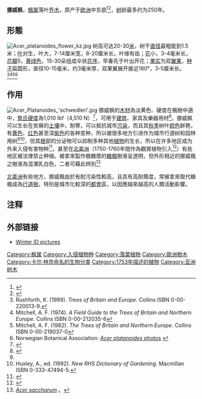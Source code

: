 {{Overlinked|time=2022-04-01T16:54:00+00:00}}
{{Speciesbox
| image = Spitz-Ahorn(mbo).jpg
| image_caption = 挪威枫叶
| genus = Acer 
| species = platanoides
| status = LC
| status_system = IUCN3.1
| status_ref = <ref name=IUCN>{{Cite iucn | author = Crowley, D. & Barstow, M | title = ''Dipteronia dyeriana'' | volume = 2017 | page = e.T193853A2286184 | date = 2017 | doi = 10.2305/IUCN.UK.2017-3.RLTS.T193853A2286184.en }}</ref>
| authority = [[L.|L.]]
| range_map          = Acer platanoides range.svg
| range_map_caption  = 分佈圖
| synonyms_ref       =
| synonyms           =
{{collapsible list|bullets = true
|''Acer cappadocicum'' subsp. ''turkestanicum'' <small>(Pax) A.E.Murray</small>
|''Acer dieckii'' <small>(Pax) Pax</small>
|''Acer dieckii'' f. ''integrilobum'' <small>Schwer.</small>
|''Acer dieckii'' f. ''monstrosum'' <small>Schwer.</small>
|''Acer fallax'' <small>Pax</small>
|''Acer laciniatum'' <small>Borkh. ex Tratt.</small>
|''Acer lactescens'' <small>Pers.</small>
|''Acer laetum'' var. ''cordifolium'' <small>R.Uechtr. & Sint.</small>
|''Acer lobelii'' var. ''dieckii'' <small>Pax</small>
|''Acer lobergii'' <small>Dippel</small>
|''Acer palmatifidum'' <small>Tausch ex Steud.</small>
|''Acer platanifolium'' <small>Stokes</small>
|''Acer reitenbachii'' <small>Dippel</small>
|''Acer rotundum'' <small>Dulac</small>
|''Acer schwedleri'' <small>K.Koch</small>
|''Acer vitifolium'' <small>Opiz ex Tausch.</small>
|''Euacer acutifolium'' <small>Opiz</small>
|''Euacer platanoides'' <small>(L.) Opiz</small>
|''Acer lipskyi'' <small>Rehder ex Lipsky</small>
|''Acer pseudolaetum'' <small>Radde-Fom.</small>
|''Acer turkestanicum'' <small>Pax</small>
}}
}}
'''挪威枫'''，[[楓属|楓属]]落叶[[乔木|乔木]]，原产于[[欧洲|欧洲]]中东部<ref>{{Cite web |url=http://rbg-web2.rbge.org.uk/cgi-bin/nph-readbtree.pl/feout?FAMILY_XREF=&GENUS_XREF=Acer&SPECIES_XREF=platanoides&TAXON_NAME_XREF=&RANK= |title=Flora Europaea: ''Acer platanoides'' distribution  |access-date=2010-11-25 |archive-date=2019-10-02 |archive-url=https://web.archive.org/web/20191002070230/https://rbg-web2.rbge.org.uk/cgi-bin/nph-readbtree.pl/feout?FAMILY_XREF=&GENUS_XREF=Acer&SPECIES_XREF=platanoides&TAXON_NAME_XREF=&RANK= |dead-url=no }}</ref><ref>{{Cite web |url=http://linnaeus.nrm.se/flora/di/acera/acer/acerplav.jpg |title=Den virtuella floran: ''Acer platanoides'' distribution |access-date=2010-11-25 |archive-date=2016-03-03 |archive-url=https://web.archive.org/web/20160303191556/http://linnaeus.nrm.se/flora/di/acera/acer/acerplav.jpg |dead-url=no }}</ref>，[[树|树]]龄最多约为250年。

==形態==
[[File:Acer_platanoides_flower_kz.jpg|thumb]]
树高可达20-30[[米_(單位)|米]]，树干[[直径|直径]]最粗能到1.5米；[[叶|叶]]对生，叶大，7-14厘米宽，8-20厘米长，叶缘有齿；[[花|花]]小，3-4毫米长，[[花瓣|花瓣]]5，[[黄色|黄]][[绿色|绿色]]，15-30朵组成伞状[[花序|花序]]，早春先于叶出开花；[[果实|果实]]为双[[翼果|翼果]]，[[种子|种子]]扁圆形，直径10-15毫米，约3毫米厚，双果翼展开接近180°，3-5厘米长。
<ref name=rushforth>Rushforth, K. (1999). ''Trees of Britain and Europe''. Collins ISBN 0-00-220013-9.</ref><ref name=afm>Mitchell, A. F. (1974). ''A Field Guide to the Trees of Britain and Northern Europe''. Collins ISBN 0-00-212035-6</ref><ref name=afm2>Mitchell, A. F. (1982). ''The Trees of Britain and Northern Europe''. Collins ISBN 0-00-219037-0</ref><ref name=nba>Norwegian Botanical Association: [http://www.toyen.uio.no/botanisk/nbf/plantefoto/Acer_platanoides.htm ''Acer platanoides'' photos] {{webarchive|url=https://web.archive.org/web/20090402022346/http://www.toyen.uio.no/botanisk/nbf/plantefoto/Acer_platanoides.htm |date=2009-04-02 }}</ref>

==作用==
[[File:Acer_Platanoides_'schwedleri'.jpg|thumb]]
挪威枫的[[木材|木材]]為淡黄色、硬度在楓樹中適中，[[詹氏硬度|詹氏硬度]]為1,010 lbf（4,510 N）<ref>{{cite web|url=http://www.wood-database.com/wood-articles/differences-between-hard-maple-and-soft-maple/|title=Differences Between Hard Maple and Soft Maple, The Wood Database|access-date=2018-03-13|archive-date=2021-01-02|archive-url=https://web.archive.org/web/20210102025547/https://www.wood-database.com/wood-articles/differences-between-hard-maple-and-soft-maple/|dead-url=no}}</ref>，可用于[[建筑|建筑]]、家具及樂器用材<ref>{{cite web|url=http://nfs.unl.edu/CommunityForestry/Trees/NorwayMaple.pdf|title=Norway maple (Acer platanoides) Nebraska Forest Service|access-date=2018-03-13|archive-date=2019-12-01|archive-url=https://web.archive.org/web/20191201163451/https://nfs.unl.edu/CommunityForestry/Trees/NorwayMaple.pdf|dead-url=no}}</ref>。挪威枫可以生长在贫瘠的[[土壤|土壤]]中，耐寒，可以抵抗城市[[污染|污染]]，而且其[[秋季|秋季]]树叶[[颜色|颜色]]鲜艳，有[[黄色|黄色]]、[[红色|红色]]甚至深[[紫色|紫色]]的各种变种，所以被很多地方引进作为城市行道树和园林用树<ref name=afm/><ref name=rhs>Huxley, A., ed. (1992). ''New RHS Dictionary of Gardening''. Macmillan ISBN 0-333-47494-5.</ref>，但其[[根|根]]部的分泌物可以抑制多种其他[[植物|植物]]的生长，所以在许多地区成为外来入侵有害物种<ref>{{Cite web |url=http://www.toronto.ca/trees/pdfs/Fact_3_Controlling_Invasive_Plants.pdf |title=存档副本 |access-date=2010-11-25 |archive-date=2012-10-12 |archive-url=https://web.archive.org/web/20121012031349/http://www.toronto.ca/trees/pdfs/Fact_3_Controlling_Invasive_Plants.pdf |dead-url=no }}</ref>，甚至在[[北美洲|北美洲]]（1750-1760年間作為觀賞植物引入<ref name=NorthAmer>{{cite web |url=http://www.columbia.edu/itc/cerc/danoff-burg/invasion_bio/inv_spp_summ/Acer_platanoides_2.htm |title=Introduced Species Summary Project: Norway maple (''Acer platanoides'') |last=Love |first=R |date=2003 |website=Columbia University |access-date=2018-08-27 |archive-date=2016-08-21 |archive-url=https://web.archive.org/web/20160821204339/http://www.columbia.edu/itc/cerc/danoff-burg/invasion_bio/inv_spp_summ/Acer_platanoides_2.htm |dead-url=no }}</ref>）有些地区被法律禁止种植。被拿來製作楓糖漿的[[糖楓|糖楓]]樹液呈透明，但外形相近的挪威楓之樹液為混濁乳白色，二者可藉此辨別<ref name="TWsiconsin">[http://www.uwgb.edu/biodiversity/herbarium/trees/Acesug01.HTM ''Acer saccharum''] {{Wayback|url=http://www.uwgb.edu/biodiversity/herbarium/trees/Acesug01.HTM |date=20110406062820 }}。</ref>

[[北美洲|北美洲]]有些地方，挪威楓由於有耐污染性較高，且具有高耐蔭度，常被拿來取代糖楓成為[[行道樹|行道樹]]，特別是城市化較深的[[都會|都會]]區，以因應越來越高的人類活動影響。

==注释==
{{Commons|Acer platanoides}}
{{Reflist|2}}

== 外部链接 ==
* [https://web.archive.org/web/20110715110137/http://www.portraitoftheearth.com/trees/norwaymaple.html Winter ID pictures]
{{Taxonbar|from=Q26745}}

[[Category:枫属|Category:枫属]]
[[Category:入侵植物种|Category:入侵植物种]]
[[Category:落葉植物|Category:落葉植物]]
[[Category:歐洲樹木|Category:歐洲樹木]]
[[Category:卡尔·林奈命名的生物分类|Category:卡尔·林奈命名的生物分类]]
[[Category:1753年描述的植物|Category:1753年描述的植物]]
[[Category:亚洲树木|Category:亚洲树木]]